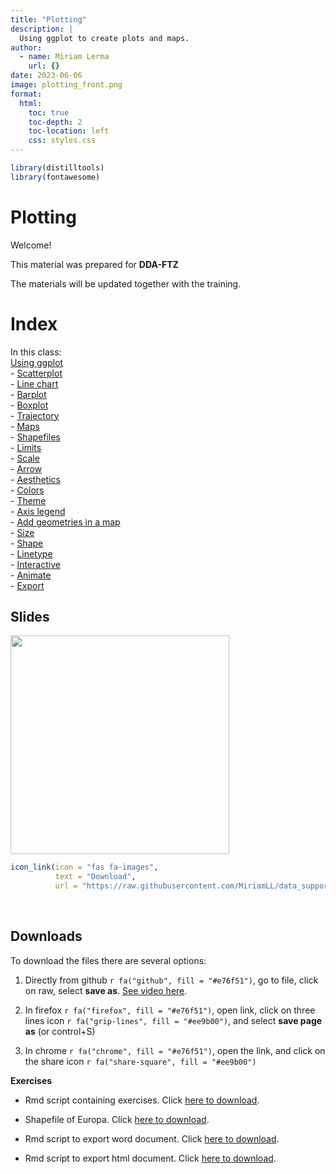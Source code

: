 ```yaml
---
title: "Plotting"
description: |
  Using ggplot to create plots and maps.
author:
  - name: Miriam Lerma
    url: {}
date: 2023-06-06
image: plotting_front.png
format:
  html:
    toc: true
    toc-depth: 2
    toc-location: left
    css: styles.css
---
```


```r
library(distilltools)
library(fontawesome)
```

# Plotting

Welcome!

This material was prepared for **DDA-FTZ**

The materials will be updated together with the training.

# Index

In this class:<br> [Using ggplot](https://miriamll.github.io/teaching_R/Plotting_0606.html#11)<br> - [Scatterplot](https://miriamll.github.io/teaching_R/Plotting_0606.html#27)<br> - [Line chart](https://miriamll.github.io/teaching_R/Plotting_0606.html#28)<br> - [Barplot](https://miriamll.github.io/teaching_R/Plotting_0606.html#29)<br> - [Boxplot](https://miriamll.github.io/teaching_R/Plotting_0606.html#31)<br> - [Trajectory](https://miriamll.github.io/teaching_R/Plotting_0606.html#33)<br> - [Maps](https://miriamll.github.io/teaching_R/Plotting_0606.html#36)<br> - [Shapefiles](https://miriamll.github.io/teaching_R/Plotting_0606.html#42)<br> - [Limits](https://miriamll.github.io/teaching_R/Plotting_0606.html#46)<br> - [Scale](https://miriamll.github.io/teaching_R/Plotting_0606.html#47)<br> - [Arrow](https://miriamll.github.io/teaching_R/Plotting_0606.html#48)<br> - [Aesthetics](https://miriamll.github.io/teaching_R/Plotting_0606.html#55)<br> - [Colors](https://miriamll.github.io/teaching_R/Plotting_0606.html#58)<br> - [Theme](https://miriamll.github.io/teaching_R/Plotting_0606.html#63)<br> - [Axis legend](https://miriamll.github.io/teaching_R/Plotting_0606.html#68)<br> - [Add geometries in a map](https://miriamll.github.io/teaching_R/Plotting_0606.html#72)<br> - [Size](https://miriamll.github.io/teaching_R/Plotting_0606.html#80)<br> - [Shape](https://miriamll.github.io/teaching_R/Plotting_0606.html#81)<br> - [Linetype](https://miriamll.github.io/teaching_R/Plotting_0606.html#83)<br> - [Interactive](https://miriamll.github.io/teaching_R/Plotting_0606.html#86)<br> - [Animate](https://miriamll.github.io/teaching_R/Plotting_0606.html#88)<br> - [Export](https://miriamll.github.io/teaching_R/Plotting_0606.html#89)<br>

## Slides

<html>

<body><left> <a href="https://miriamll.github.io/teaching_R/Plotting_0606.html#1"><img src="https://github.com/MiriamLL/quarto_webpage/blob/main/teaching/2023-06-06-plotting/plotting_front.png?raw=true" style="width:350px"/></a> </left></body>

</html>

```r
icon_link(icon = "fas fa-images",
          text = "Download",
          url = "https://raw.githubusercontent.com/MiriamLL/data_supporting_webpage/main/Teaching/Plotting.pdf")
```

<br>

## Downloads

To download the files there are several options:

1.  Directly from github `r fa("github", fill = "#e76f51")`, go to file, click on raw, select **save as**. [See video here](https://www.gitkraken.com/learn/git/github-download#how-to-download-a-csv-from-github).

2.  In firefox `r fa("firefox", fill = "#e76f51")`, open link, click on three lines icon `r fa("grip-lines", fill = "#ee9b00")`, and select **save page as** (or control+S)

3.  In chrome `r fa("chrome", fill = "#e76f51")`, open the link, and click on the share icon `r fa("share-square", fill = "#ee9b00")`

**Exercises**

-   Rmd script containing exercises. Click [here to download](https://github.com/MiriamLL/teaching_R/blob/master/03ExercisesPlotting.Rmd).

-   Shapefile of Europa. Click [here to download](https://github.com/MiriamLL/teaching_R/blob/master/Downloads/Europe.shp).

-   Rmd script to export word document. Click [here to download](https://github.com/MiriamLL/teaching_R/blob/master/04PlotWord.Rmd).

-   Rmd script to export html document. Click [here to download](https://github.com/MiriamLL/teaching_R/blob/master/05PlotInteractive.Rmd).
